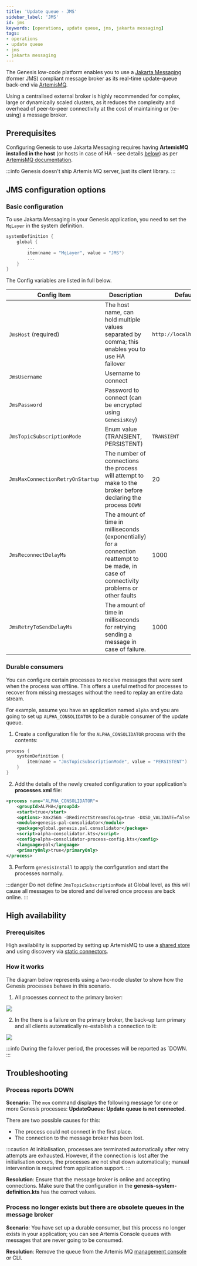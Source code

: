 ```yaml
---
title: 'Update queue - JMS'
sidebar_label: 'JMS'
id: jms
keywords: [operations, update queue, jms, jakarta messaging]
tags:
- operations
- update queue
- jms
- jakarta messaging
---
```


The Genesis low-code platform enables you to use a [Jakarta Messaging](https://en.wikipedia.org/wiki/Jakarta_Messaging) (former JMS) compliant message broker as its real-time update-queue back-end via [ArtemisMQ](https://activemq.apache.org/components/artemis/).

Using a centralised external broker is highly recommended for complex, large or dynamically scaled clusters, as it reduces the complexity and overhead of peer-to-peer connectivity at the cost of maintaining or (re-using) a message broker.

## Prerequisites

Configuring Genesis to use Jakarta Messaging requires having **ArtemisMQ installed in the host** (or hosts in case of HA - see details [below](#high-avaiability)) as per [ArtemisMQ documentation](https://activemq.apache.org/components/artemis/documentation/).

:::info
Genesis doesn't ship Artemis MQ server, just its client library.
:::

## JMS configuration options

### Basic configuration

To use Jakarta Messaging in your Genesis application, you need to set the `MqLayer` in the system definition.

```kotlin {title="genesis-system-definition.kts"}
systemDefinition {
    global {
        ...
        item(name = "MqLayer", value = "JMS")
        ...
    }
}
```

The Config variables are listed in full below.

| Config Item                      | Description                          | Default                  |
|----------------------------------|--------------------------------------|--------------------------|
| `JmsHost` (required)             | The host name, can hold multiple values separated by comma; this enables you to use HA failover | `http://localhost:61616` |
| `JmsUsername`                    | Username to connect | |
| `JmsPassword`                    | Password to connect (can be encrypted using `GenesisKey`) | |
| `JmsTopicSubscriptionMode`       | Enum value (TRANSIENT, PERSISTENT) | `TRANSIENT`|
| `JmsMaxConnectionRetryOnStartup` | The number of connections the process will attempt to make to the broker before declaring the process `DOWN` | 20 |
| `JmsReconnectDelayMs`            | The amount of time in milliseconds (exponentially) for a connection reattempt to be made, in case of connectivity problems or other faults | 1000 |
| `JmsRetryToSendDelayMs`          | The amount of time in milliseconds for retrying sending a message in case of failure. | 1000 |

### Durable consumers

You can configure certain processes to receive messages that were sent when the process was offline. This offers a useful method for processes to recover from missing messages without the need to replay an entire data stream.

For example, assume you have an application named `alpha` and you are going to set up `ALPHA_CONSOLIDATOR` to be a durable consumer of the update queue.

1. Create a configuration file for the `ALPHA_CONSOLIDATOR` process with the contents:

```kotlin {title="alpha-consolidator-process-config.kts"}
process {
    systemDefinition {
        item(name = "JmsTopicSubscriptionMode", value = "PERSISTENT")
    }
}
```

2. Add the details of the newly created configuration to your application's **processes.xml** file:

```xml {title="procesess.xml"} {8}
<process name="ALPHA_CONSOLIDATOR">
    <groupId>ALPHA</groupId>
    <start>true</start>
    <options>-Xmx256m -DRedirectStreamsToLog=true -DXSD_VALIDATE=false -agentlib:jdwp=transport=dt_socket,server=y,suspend=n,address=*:5106</options>
    <module>genesis-pal-consolidator</module>
    <package>global.genesis.pal.consolidator</package>
    <script>alpha-consolidator.kts</script>
    <config>alpha-consolidator-process-config.kts</config>
    <language>pal</language>
    <primaryOnly>true</primaryOnly>
</process>
```

3. Perform `genesisInstall` to apply the configuration and start the processes normally.

:::danger
Do not define `JmsTopicSubscriptionMode` at Global level, as this will cause all messages to be stored and delivered once process are back online.
:::


## High availability

### Prerequisites

High availability is supported by setting up ArtemisMQ to use a [shared store](https://activemq.apache.org/components/artemis/documentation/latest/ha.html#replication) and using discovery via [static connectors](https://activemq.apache.org/components/artemis/documentation/latest/clusters.html#discovery-using-static-connectors).

### How it works

The diagram below represents using a two-node cluster to show how the Genesis processes behave in this scenario.

1. All processes connect to the primary broker:

![](/img/jms-fail-over-primary.png)

2. In the there is a failure on the primary broker, the back-up turn primary and all clients automatically re-establish a connection to it:

![](/img/jms-fail-over-backup.png)

:::info
During the failover period, the processes will be reported as `DOWN.
:::

## Troubleshooting

### Process reports DOWN

**Scenario:** The `mon` command displays the following message for one or more Genesis processes: **UpdateQueue: Update queue is not connected**.

There are two possible causes for this:

- The process could not connect in the first place.
- The connection to the message broker has been lost.

:::caution
At initialisation, processes are terminated automatically after retry attempts are exhausted. However, if the connection is lost after the initialisation occurs, the processes are not shut down automatically; manual intervention is required from application support.
:::

**Resolution**: Ensure that the message broker is online and accepting connections. Make sure that the configuration in the **genesis-system-definition.kts** has the correct values.

### Process no longer exists but there are obsolete queues in the message broker

**Scenario**: You have set up a durable consumer, but this process no longer exists in your application; you can see Artemis Console queues with messages that are never going to be consumed.

**Resolution**: Remove the queue from the Artemis MQ [management console](https://activemq.apache.org/components/artemis/documentation/latest/management-console.html) or CLI.
